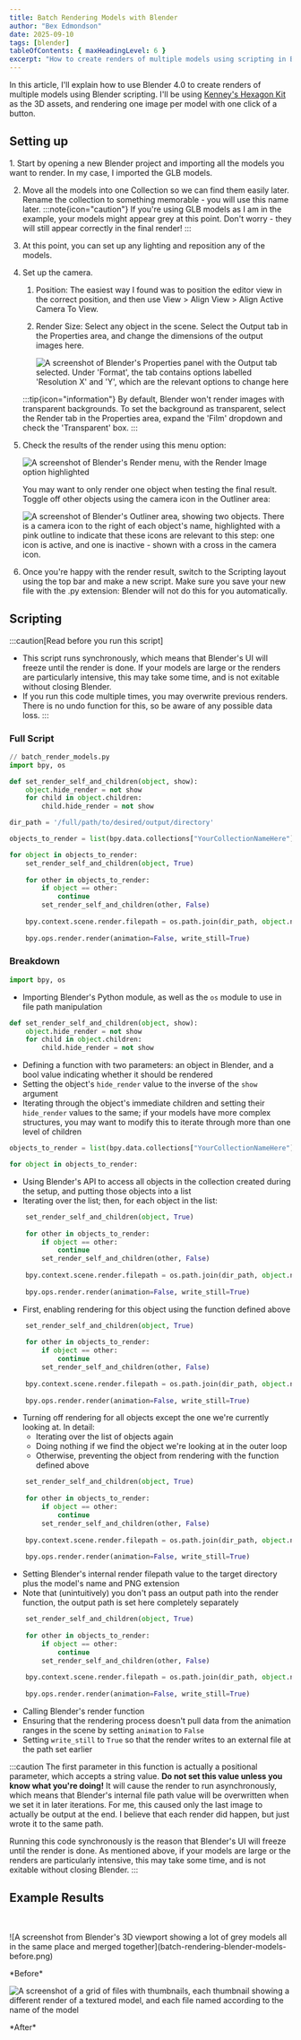 ```yaml
---
title: Batch Rendering Models with Blender
author: "Bex Edmondson"
date: 2025-09-10
tags: [blender]
tableOfContents: { maxHeadingLevel: 6 }
excerpt: "How to create renders of multiple models using scripting in Blender 4.0."
---
```



In this article, I'll explain how to use Blender 4.0 to create renders of multiple models using Blender scripting. I'll be using [Kenney's Hexagon Kit](https://kenney.nl/assets/hexagon-kit) as the 3D assets, and rendering one image per model with one click of a button.

## Setting up

<Steps>
1. Start by opening a new Blender project and importing all the models you want to render. In my case, I imported the GLB models. 

2. Move all the models into one Collection so we can find them easily later. Rename the collection to something memorable - you will use this name later.
	:::note{icon="caution"}
	If you're using GLB models as I am in the example, your models might appear grey at this point. Don't worry - they will still appear correctly in the final render!
	:::
3. At this point, you can set up any lighting and reposition any of the models. 

4. Set up the camera.
   <Steps>
   1. Position: The easiest way I found was to position the editor view in the correct position, and then use View > Align View > Align Active Camera To View.
   
   2. Render Size: Select any object in the scene. Select the Output tab in the Properties area, and change the dimensions of the output images here.
		
		![A screenshot of Blender's Properties panel with the Output tab selected. Under 'Format', the tab contains options labelled 'Resolution X' and 'Y', which are the relevant options to change here](batch-rendering-blender-output-size.png)
   </Steps>
	:::tip{icon="information"}
	By default, Blender won't render images with transparent backgrounds. To set the background as transparent, select the Render tab in the Properties area, expand the 'Film' dropdown and check the 'Transparent' box.
	:::
	
5. Check the results of the render using this menu option:
	
	![A screenshot of Blender's Render menu, with the Render Image option highlighted](batch-rendering-blender-render-menu-option.png)
	
	You may want to only render one object when testing the final result. Toggle off other objects using the camera icon in the Outliner area:
	
	![A screenshot of Blender's Outliner area, showing two objects. There is a camera icon to the right of each object's name, highlighted with a pink outline to indicate that these icons are relevant to this step: one icon is active, and one is inactive - shown with a cross in the camera icon.](batch-rendering-blender-toggle-render.png)

6. Once you're happy with the render result, switch to the Scripting layout using the top bar and make a new script. Make sure you save your new file with the .py extension: Blender will not do this for you automatically.
</Steps> 

## Scripting

:::caution[Read before you run this script]
- This script runs synchronously, which means that Blender's UI will freeze until the render is done. If your models are large or the renders are particularly intensive, this may take some time, and is not exitable without closing Blender.
- If you run this code multiple times, you may overwrite previous renders. There is no undo function for this, so be aware of any possible data loss.
:::

### Full Script

```python
// batch_render_models.py
import bpy, os

def set_render_self_and_children(object, show):
    object.hide_render = not show
    for child in object.children:
        child.hide_render = not show

dir_path = '/full/path/to/desired/output/directory'

objects_to_render = list(bpy.data.collections["YourCollectionNameHere"].all_objects)

for object in objects_to_render:
    set_render_self_and_children(object, True)
    
    for other in objects_to_render:
        if object == other:
            continue
        set_render_self_and_children(other, False)
    
    bpy.context.scene.render.filepath = os.path.join(dir_path, object.name + '.png')
    
    bpy.ops.render.render(animation=False, write_still=True)

```

### Breakdown

```python
import bpy, os
```
- Importing Blender's Python module, as well as the `os` module to use in file path manipulation

```python startLineNumber=3
def set_render_self_and_children(object, show):
    object.hide_render = not show
    for child in object.children:
        child.hide_render = not show
```
- Defining a function with two parameters: an object in Blender, and a bool value indicating whether it should be rendered
- Setting the object's `hide_render` value to the inverse of the `show` argument
- Iterating through the object's immediate children and setting their `hide_render` values to the same; if your models have more complex structures, you may want to modify this to iterate through more than one level of children

```python startLineNumber=10
objects_to_render = list(bpy.data.collections["YourCollectionNameHere"].all_objects)

for object in objects_to_render:
```
- Using Blender's API to access all objects in the collection created during the setup, and putting those objects into a list
- Iterating over the list; then, for each object in the list:

```python {1} startLineNumber=13
    set_render_self_and_children(object, True)
    
    for other in objects_to_render:
        if object == other:
            continue
        set_render_self_and_children(other, False)
    
    bpy.context.scene.render.filepath = os.path.join(dir_path, object.name + '.png')
    
    bpy.ops.render.render(animation=False, write_still=True)
```
- First, enabling rendering for this object using the function defined above

```python {3-6} startLineNumber=13
    set_render_self_and_children(object, True)
    
    for other in objects_to_render:
        if object == other:
            continue
        set_render_self_and_children(other, False)
    
    bpy.context.scene.render.filepath = os.path.join(dir_path, object.name + '.png')
    
    bpy.ops.render.render(animation=False, write_still=True)
```
- Turning off rendering for all objects except the one we're currently looking at. In detail:
	- Iterating over the list of objects again
	- Doing nothing if we find the object we're looking at in the outer loop
	- Otherwise, preventing the object from rendering with the function defined above

```python {8} startLineNumber=13
    set_render_self_and_children(object, True)
    
    for other in objects_to_render:
        if object == other:
            continue
        set_render_self_and_children(other, False)
    
    bpy.context.scene.render.filepath = os.path.join(dir_path, object.name + '.png')
    
    bpy.ops.render.render(animation=False, write_still=True)
```
- Setting Blender's internal render filepath value to the target directory plus the model's name and PNG extension
- Note that (unintuitively) you don't pass an output path into the render function, the output path is set here completely separately

```python {10} startLineNumber=13
    set_render_self_and_children(object, True)
    
    for other in objects_to_render:
        if object == other:
            continue
        set_render_self_and_children(other, False)
    
    bpy.context.scene.render.filepath = os.path.join(dir_path, object.name + '.png')
    
    bpy.ops.render.render(animation=False, write_still=True)
```
- Calling Blender's render function
- Ensuring that the rendering process doesn't pull data from the animation ranges in the scene by setting `animation` to `False`
- Setting `write_still` to `True` so that the render writes to an external file at the path set earlier

:::caution
The first parameter in this function is actually a positional parameter, which accepts a string value. **Do not set this value unless you know what you're doing!** It will cause the render to run asynchronously, which means that Blender's internal file path value will be overwritten when we set it in later iterations. For me, this caused only the last image to actually be output at the end. I believe that each render did happen, but just wrote it to the same path.

Running this code synchronously is the reason that Blender's UI will freeze until the render is done. As mentioned above, if your models are large or the renders are particularly intensive, this may take some time, and is not exitable without closing Blender.
:::

## Example Results

&nbsp;

<div style={{ "margin": "auto", "width": "60%" }}>
![A screenshot from Blender's 3D viewport showing a lot of grey models all in the same place and merged together](batch-rendering-blender-models-before.png)
</div>
<p style={{ "text-align": "center", "font-size": "0.9em"  }}>*Before*</p>

![A screenshot of a grid of files with thumbnails, each thumbnail showing a different render of a textured model, and each file named according to the name of the model](batch-rendering-blender-renders-after.png)
<p style={{ "text-align": "center", "font-size": "0.9em" }}>*After*</p>
